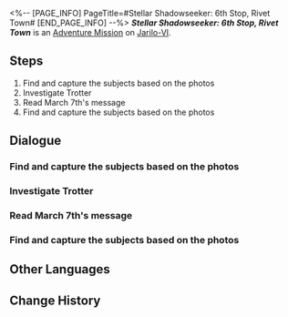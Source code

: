 <%-- [PAGE_INFO]
PageTitle=#Stellar Shadowseeker: 6th Stop, Rivet Town#
[END_PAGE_INFO] --%>
{{Stub|Dialogue.}}
{{Mission Infobox
|id            = 8002105
|title         = 
|image         = <!--Mission Stellar Shadowseeker 6th Stop, Rivet Town.png-->
|type          = Adventure
|event_name    = 
|chapter       = 
|requirements  = 
* Reach [[Trailblaze Level]] 21
* [[Adventure Mission]] ''[[Stellar Shadowseeker: 5th Stop, Boulder Town]]'' completed
|summary       = <!--official mission summary from Fate's Atlas-->
|characters    = Obstructing Robot; Trailblazer
|startLocation = [[Jarilo-VI]] - [[Rivet Town]]
|world         = Jarilo-VI
|area          = Rivet Town
|prev          = Stellar Shadowseeker: 5th Stop, Boulder Town
|next          = Stellar Shadowseeker: 7th Stop, Astral Express
|rewards       = Stellar Jade*70; Refined Aether*4; Ancestral Hymn*3; Credit*40,000
}}
'''''Stellar Shadowseeker: 6th Stop, Rivet Town''''' is an [[Adventure Mission]] on [[Jarilo-VI]].

==Steps==
# Find and capture the subjects based on the photos
# Investigate Trotter
# Read March 7th's message
# Find and capture the subjects based on the photos

<!--
==Gameplay Notes==

--><!--
==Trial Character==

-->
==Dialogue==
{{Stub Dialogue}}
===Find and capture the subjects based on the photos===
{{Mission Description|type=adventure|location=Rivet Town|The shadowy object in the photo looks somewhat familiar. It must be something from Rivet Town...}}
{{Dialogue Start}}
:{{tx}}
{{Dialogue End}}

===Investigate Trotter===
{{Dialogue Start}}
:{{tx}}
{{Dialogue End}}

===Read March 7th's message===
{{Dialogue Start}}
:{{tx}}
{{Dialogue End}}

===Find and capture the subjects based on the photos===
{{Dialogue Start}}
:{{tx}}
{{Dialogue End}}

==Other Languages==
{{Other Languages
|en   = Stellar Shadowseeker: 6th Stop, Rivet Town
|zhs  = 星旅寻影•第六站•铆钉镇
|zht  = 星旅尋影•第六站•鉚釘鎮
|ja   = 星々の影を探して・6駅目・リベットタウン
|ko   = 그림자를 찾는 별의 여정•여섯 번째 역•리벳 타운
|es   = Fotografías estelares, 6.ª parada: Villarremache
|fr   = Sur la piste des ombres des étoiles&nbsp;: 6e arrêt, Ville de Rivet
|ru   = Искатели теней: Шестая остановка - Заклёпкоград
|th   = ท่องดาราเฟ้นเงา: สถานีที่ 6 - Rivet Town
|vi   = Tìm Ảnh Hành Trình Sao: Trạm Thứ 6, Thị Trấn Rivet
|de   = Stellarer Schattensucher: Sechster Halt – Nietstadt
|id   = Penjelajah Bayangan Bintang: Perhentian 6 - Rivet Town
|pt   = Sombrio Estelar: 6ª Parada, Vila dos Rebites
}}

==Change History==
{{Change History|1.5}}
